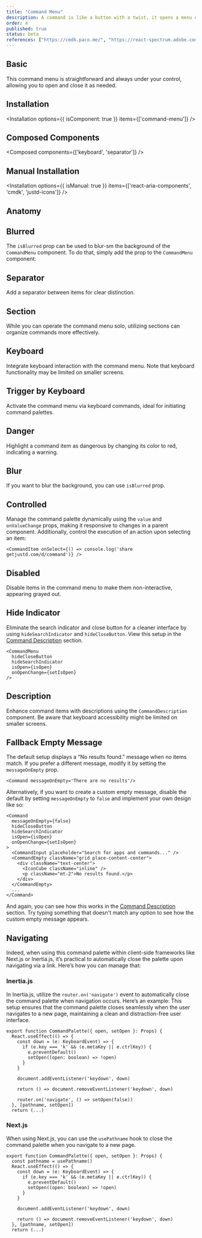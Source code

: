 ```yaml
---
title: "Command Menu"
description: A command is like a button with a twist, it opens a menu of options. It's a cooler version of a combobox, ideal for command palettes, menus, and more.
order: 4
published: true
status: beta
references: ["https://cmdk.paco.me/", "https://react-spectrum.adobe.com/react-aria/Modal.html#props"]
---
```


## Basic
This command menu is straightforward and always under your control, allowing you to open and close it as needed.
<How toUse="controls/command-menu/command-menu-demo" />

## Installation
<Installation options={{ isComponent: true }} items={['command-menu']} />

## Composed Components
<Composed components={['keyboard', 'separator']} />

## Manual Installation
<Installation options={{ isManual: true }} items={['react-aria-components', 'cmdk', 'justd-icons']} />
<SourceCode toShow='command-menu' />

## Anatomy
<Anatomy show='command-menu-anatomy'/>

## Blurred
The `isBlurred` prop can be used to blur-sm the background of the `CommandMenu` component. To do that, simply add the prop to the `CommandMenu` component:
<How toUse="controls/command-menu/command-menu-blur-demo" />

## Separator
Add a separator between items for clear distinction.
<How toUse="controls/command-menu/command-menu-separator-demo" />

## Section
While you can operate the command menu solo, utilizing sections can organize commands more effectively.
<How toUse="controls/command-menu/command-menu-section-demo" />

## Keyboard
Integrate keyboard interaction with the command menu. Note that keyboard functionality may be limited on smaller screens.
<How toUse="controls/command-menu/command-menu-keyboard-demo" />

## Trigger by Keyboard
Activate the command menu via keyboard commands, ideal for initiating command palettes.
<How toUse="controls/command-menu/command-menu-trigger-by-keyboard-demo" />

## Danger
Highlight a command item as dangerous by changing its color to red, indicating a warning.
<How toUse="controls/command-menu/command-menu-danger-item-demo" />


## Blur
If you want to blur the background, you can use `isBlurred` prop.
<How toUse="controls/command-menu/command-menu-blur-demo" />

## Controlled
Manage the command palette dynamically using the `value` and `onValueChange` props, making it responsive to changes in a parent component.
<How toUse="controls/command-menu/command-menu-controlled-demo" />
Additionally, control the execution of an action upon selecting an item:
```
<CommandItem onSelect={() => console.log('share getjustd.com/d/command')} />
```

## Disabled
Disable items in the command menu to make them non-interactive, appearing grayed out.
<How toUse="controls/command-menu/command-menu-disabled-demo" />

## Hide Indicator
Eliminate the search indicator and close button for a cleaner interface by using `hideSearchIndicator` and `hideCloseButton`. View this setup in the [Command Description](#description) section.
```
<CommandMenu
  hideCloseButton
  hideSearchIndicator
  isOpen={isOpen}
  onOpenChange={setIsOpen}
/>
```

## Description
Enhance command items with descriptions using the `CommandDescription` component. Be aware that keyboard accessibility might be limited on smaller screens.
<How toUse="controls/command-menu/command-menu-description-demo" />

## Fallback Empty Message
The default setup displays a "No results found." message when no items match. If you prefer a different message, modify it by setting the `messageOnEmpty` prop.
```
<Command messageOnEmpty='There are no results'/>
```
Alternatively, if you want to create a custom empty message, disable the default by setting `messageOnEmpty` to `false` and implement your own design like so:
```
<Command
  messageOnEmpty={false}
  hideCloseButton
  hideSearchIndicator
  isOpen={isOpen}
  onOpenChange={setIsOpen}
>
  <CommandInput placeholder="Search for apps and commands..." />
  <CommandEmpty className="grid place-content-center">
    <div className="text-center">
      <IconCube className="inline" />
      <p className="mt-2">No results found.</p>
    </div>
  </CommandEmpty>
  ...
</Command>
```
And again, you can see how this works in the [Command Description](#description) section. Try typing something that doesn't match any option to see how the custom empty message appears.

## Navigating
Indeed, when using this command palette within client-side frameworks like Next.js or Inertia.js, it’s practical to automatically close the palette upon navigating via a link. Here’s how you can manage that:

### Inertia.js
In Inertia.js, utilize the `router.on('navigate')` event to automatically close the command palette when navigation occurs. Here’s an example:
This setup ensures that the command palette closes seamlessly when the user navigates to a new page, maintaining a clean and distraction-free user interface.
```tsx {14}
export function CommandPalette({ open, setOpen }: Props) {
  React.useEffect(() => {
    const down = (e: KeyboardEvent) => {
      if (e.key === 'k' && (e.metaKey || e.ctrlKey)) {
        e.preventDefault()
        setOpen((open: boolean) => !open)
      }
    }

    document.addEventListener('keydown', down)

    return () => document.removeEventListener('keydown', down)

    router.on('navigate', () => setOpen(false))
  }, [pathname, setOpen])
  return (...)
```
### Next.js
When using Next.js, you can use the `usePathname` hook to close the command palette when you navigate to a new page.
```tsx {2} {14}
export function CommandPalette({ open, setOpen }: Props) {
  const pathname = usePathname()
  React.useEffect(() => {
    const down = (e: KeyboardEvent) => {
      if (e.key === 'k' && (e.metaKey || e.ctrlKey)) {
        e.preventDefault()
        setOpen((open: boolean) => !open)
      }
    }

    document.addEventListener('keydown', down)

    return () => document.removeEventListener('keydown', down)
  }, [pathname, setOpen])
  return (...)
```
